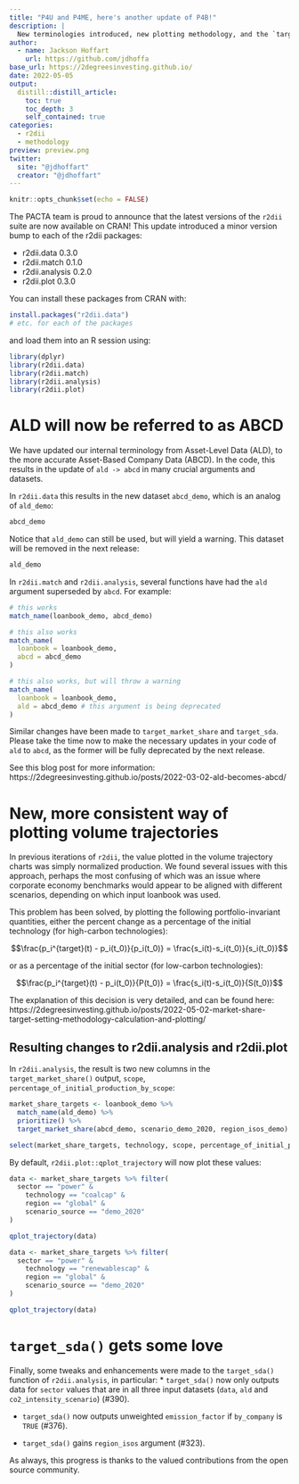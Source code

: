 ```yaml
---
title: "P4U and P4ME, here's another update of P4B!"
description: |
  New terminologies introduced, new plotting methodology, and the `target_sda()` function gets some TLC.
author:
  - name: Jackson Hoffart
    url: https://github.com/jdhoffa
base_url: https://2degreesinvesting.github.io/
date: 2022-05-05
output: 
  distill::distill_article:
    toc: true
    toc_depth: 3
    self_contained: true
categories:
  - r2dii
  - methodology
preview: preview.png
twitter:
  site: "@jdhoffart"
  creator: "@jdhoffart"
---
```



```r
knitr::opts_chunk$set(echo = FALSE)
```

The PACTA team is proud to announce that the latest versions of the `r2dii` 
suite are now available on CRAN! This update introduced a minor version bump to 
each of the r2dii packages:  

* r2dii.data 0.3.0
* r2dii.match 0.1.0
* r2dii.analysis 0.2.0
* r2dii.plot 0.3.0

You can install these packages from CRAN with: 
``` r
install.packages("r2dii.data")
# etc. for each of the packages
```

and load them into an R session using: 

``` r
library(dplyr)
library(r2dii.data)
library(r2dii.match)
library(r2dii.analysis)
library(r2dii.plot)
```

# ALD will now be referred to as ABCD

We have updated our internal terminology from Asset-Level Data (ALD), to the 
more accurate Asset-Based Company Data (ABCD). In the code, this results in the 
update of `ald -> abcd` in many crucial arguments and datasets. 

In `r2dii.data` this results in the new dataset `abcd_demo`, which is an analog 
of `ald_demo`:

``` r
abcd_demo
```

Notice that `ald_demo` can still be used, but will yield a warning. This dataset 
will be removed in the next release: 

``` r
ald_demo
```

In `r2dii.match` and `r2dii.analysis`, several functions have had the `ald` 
argument superseded by `abcd`. For example:

``` r
# this works
match_name(loanbook_demo, abcd_demo)

# this also works
match_name(
  loanbook = loanbook_demo,
  abcd = abcd_demo
)

# this also works, but will throw a warning
match_name(
  loanbook = loanbook_demo,
  ald = abcd_demo # this argument is being deprecated
)
```

Similar changes have been made to `target_market_share` and `target_sda`. 
Please take the time now to make the necessary updates in your code of `ald` to 
`abcd`, as the former will be fully deprecated by the next release. 

See this blog post for more information: https://2degreesinvesting.github.io/posts/2022-03-02-ald-becomes-abcd/

# New, more consistent way of plotting volume trajectories

In previous iterations of `r2dii`, the value plotted in the volume trajectory 
charts was simply normalized production. We found several issues with this 
approach, perhaps the most confusing of which was an issue where corporate 
economy benchmarks would appear to be aligned with different scenarios, 
depending on which input loanbook was used. 

This problem has been solved, by plotting the following portfolio-invariant 
quantities, either the percent change as a percentage of the initial technology 
(for high-carbon technologies):

$$\frac{p_i^{target}(t) - p_i(t_0)}{p_i(t_0)} =  \frac{s_i(t)-s_i(t_0)}{s_i(t_0)}$$

or as a percentage of the initial sector (for low-carbon technologies):

$$\frac{p_i^{target}(t) - p_i(t_0)}{P(t_0)} =  \frac{s_i(t)-s_i(t_0)}{S(t_0)}$$

The explanation of this decision is very detailed, and can be found here: 
https://2degreesinvesting.github.io/posts/2022-05-02-market-share-target-setting-methodology-calculation-and-plotting/

## Resulting changes to r2dii.analysis and r2dii.plot

In `r2dii.analysis`, the result is two new columns in the `target_market_share()` 
output, `scope`, `percentage_of_initial_production_by_scope`: 

``` r
market_share_targets <- loanbook_demo %>% 
  match_name(ald_demo) %>% 
  prioritize() %>% 
  target_market_share(abcd_demo, scenario_demo_2020, region_isos_demo)

select(market_share_targets, technology, scope, percentage_of_initial_production_by_scope)
```

By default, `r2dii.plot::qplot_trajectory` will now plot these values: 

``` r
data <- market_share_targets %>% filter(
  sector == "power" &
    technology == "coalcap" &
    region == "global" &
    scenario_source == "demo_2020"
)

qplot_trajectory(data)
```

``` r
data <- market_share_targets %>% filter(
  sector == "power" &
    technology == "renewablescap" &
    region == "global" &
    scenario_source == "demo_2020"
)

qplot_trajectory(data)
```

# `target_sda()` gets some love

Finally, some tweaks and enhancements were made to the `target_sda()` function 
of `r2dii.analysis`, in particular: 
  * `target_sda()` now only outputs data for `sector` values that are in all three 
  input datasets (`data`, `ald` and `co2_intensity_scenario`) (#390). 
  
  * `target_sda()` now outputs unweighted `emission_factor` if `by_company` is 
  `TRUE` (#376). 
  
  * `target_sda()` gains `region_isos` argument (#323).
  
As always, this progress is thanks to the valued contributions from the open 
source community. 